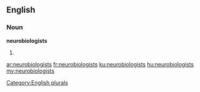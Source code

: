 ==English==

===Noun===
'''neurobiologists'''

# {{plural of|neurobiologist}}

[[Category:English plurals]]

[[ar:neurobiologists]]
[[fr:neurobiologists]]
[[ku:neurobiologists]]
[[hu:neurobiologists]]
[[my:neurobiologists]]